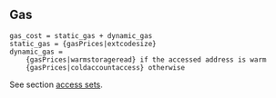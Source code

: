 ## Gas

    gas_cost = static_gas + dynamic_gas
    static_gas = {gasPrices|extcodesize}
    dynamic_gas =
        {gasPrices|warmstorageread} if the accessed address is warm
        {gasPrices|coldaccountaccess} otherwise

See section [access sets](/about).
